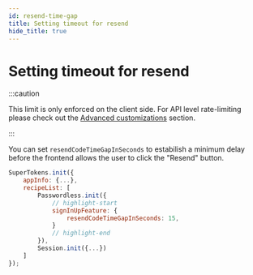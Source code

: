 ```yaml
---
id: resend-time-gap
title: Setting timeout for resend
hide_title: true
---
```



# Setting timeout for resend

:::caution

This limit is only enforced on the client side. For API level rate-limiting please check out the [Advanced customizations](../../advanced-customizations/apis-override/about) section.

:::

You can set `resendCodeTimeGapInSeconds` to estabilish a minimum delay before the frontend allows the user to click the "Resend" button.

<FrontendSDKTabs>
<TabItem value="reactjs">

```jsx
SuperTokens.init({
    appInfo: {...},
    recipeList: [
        Passwordless.init({
            // highlight-start
            signInUpFeature: {
                resendCodeTimeGapInSeconds: 15,
            }
            // highlight-end
        }),
        Session.init({...})
    ]
});
```

</TabItem>
</FrontendSDKTabs>
